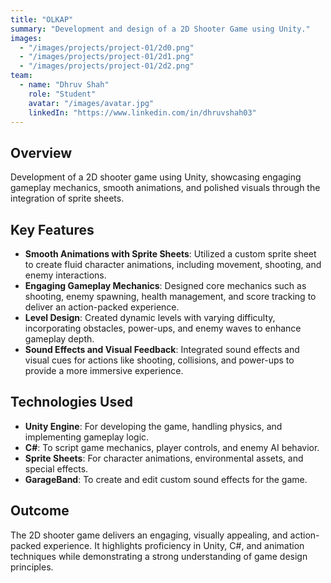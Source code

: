 ```yaml
---
title: "OLKAP"
summary: "Development and design of a 2D Shooter Game using Unity."
images:
  - "/images/projects/project-01/2d0.png"
  - "/images/projects/project-01/2d1.png"
  - "/images/projects/project-01/2d2.png"
team:
  - name: "Dhruv Shah"
    role: "Student"
    avatar: "/images/avatar.jpg"
    linkedIn: "https://www.linkedin.com/in/dhruvshah03"
---
```


## Overview

Development of a 2D shooter game using Unity, showcasing engaging gameplay mechanics, smooth animations, and polished visuals through the integration of sprite sheets.

## Key Features

- **Smooth Animations with Sprite Sheets**: Utilized a custom sprite sheet to create fluid character animations, including movement, shooting, and enemy interactions.  
- **Engaging Gameplay Mechanics**: Designed core mechanics such as shooting, enemy spawning, health management, and score tracking to deliver an action-packed experience.  
- **Level Design**: Created dynamic levels with varying difficulty, incorporating obstacles, power-ups, and enemy waves to enhance gameplay depth.  
- **Sound Effects and Visual Feedback**: Integrated sound effects and visual cues for actions like shooting, collisions, and power-ups to provide a more immersive experience.  

## Technologies Used

- **Unity Engine**: For developing the game, handling physics, and implementing gameplay logic.  
- **C#**: To script game mechanics, player controls, and enemy AI behavior.  
- **Sprite Sheets**: For character animations, environmental assets, and special effects.  
- **GarageBand**: To create and edit custom sound effects for the game.  

## Outcome

The 2D shooter game delivers an engaging, visually appealing, and action-packed experience. It highlights proficiency in Unity, C#, and animation techniques while demonstrating a strong understanding of game design principles.  
